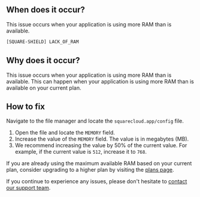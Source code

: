 ## When does it occur?

This issue occurs when your application is using more RAM than is available.

```bash
[SQUARE-SHIELD] LACK_OF_RAM
```

## Why does it occur?

This issue occurs when your application is using more RAM than is available. This can happen when your application is using more RAM than is available on your current plan.

## How to fix

Navigate to the file manager and locate the `squarecloud.app/config` file.
1. Open the file and locate the `MEMORY` field.
2. Increase the value of the `MEMORY` field. The value is in megabytes (MB). 
3. We recommend increasing the value by 50% of the current value. For example, if the current value is `512`, increase it to `768`.

If you are already using the maximum available RAM based on your current plan, consider upgrading to a higher plan by visiting the [plans page](https://squarecloud.app/plans).

If you continue to experience any issues, please don't hesitate to [contact our support team](https://squarecloud.app/sac).

